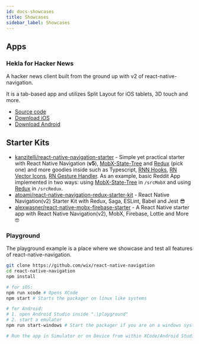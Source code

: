 ```yaml
---
id: docs-showcases
title: Showcases
sidebar_label: Showcases
---
```


## Apps
### Hekla for Hacker News

A hacker news client built from the ground up with v2 of react-native-navigation. 

It is a tab-based app and utilizes Split Layout for iOS tablets, 3D touch and more.

- [Source code](https://github.com/birkir/hekla)
- [Download iOS](https://itunes.apple.com/us/app/hekla/id1405096983?mt=8)
- [Download Android](https://play.google.com/store/apps/details?id=is.pipe.hekla)

## Starter Kits
* [kanzitelli/react-native-navigation-starter](https://github.com/kanzitelli/react-native-navigation-starter) - Simple yet practical starter with React Native Navigation (**v5**), [MobX-State-Tree](https://github.com/mobxjs/mobx-state-tree) and [Redux](https://github.com/reduxjs/redux) (pick one) and more goodies inside such as Typescript, [RNN Hooks](https://github.com/underscopeio/react-native-navigation-hooks), [RN Vector Icons](https://github.com/oblador/react-native-vector-icons), [RN Gesture Handler](https://github.com/kmagiera/react-native-gesture-handler). As an example, basic Reddit App implemented in two ways: using [MobX-State-Tree](https://github.com/mobxjs/mobx-state-tree) in `/srcMobX` and using [Redux](https://github.com/reduxjs/redux) in `/srcRedux`.
* [atoami/react-native-navigation-redux-starter-kit](https://github.com/atoami/react-native-navigation-redux-starter-kit) - React Native Navigation(v2) Starter Kit with Redux, Saga, ESLint, Babel and Jest 😎
* [alexwasner/react-native-mobx-firebase-starter](https://github.com/alexwasner/react-native-mobx-firebase-starter) - A React Native starter app with React Native Navigation(v2), MobX, Firebase, Lottie and More 🤓

### Playground

The playground example is a place where we showcase and test all features of react-native-navigation.

```bash
git clone https://github.com/wix/react-native-navigation
cd react-native-navigation
npm install

# for iOS:
npm run xcode # Opens XCode
npm start # Starts the packager on linux like systems

# for Android:
# 1. open Android Studio inside ".\playground"
# 2. start a emulator
npm run start-windows # Start the packager if you are on a windows system

# Run the app in Simulator or on Device from within XCode/Android Studio
```
